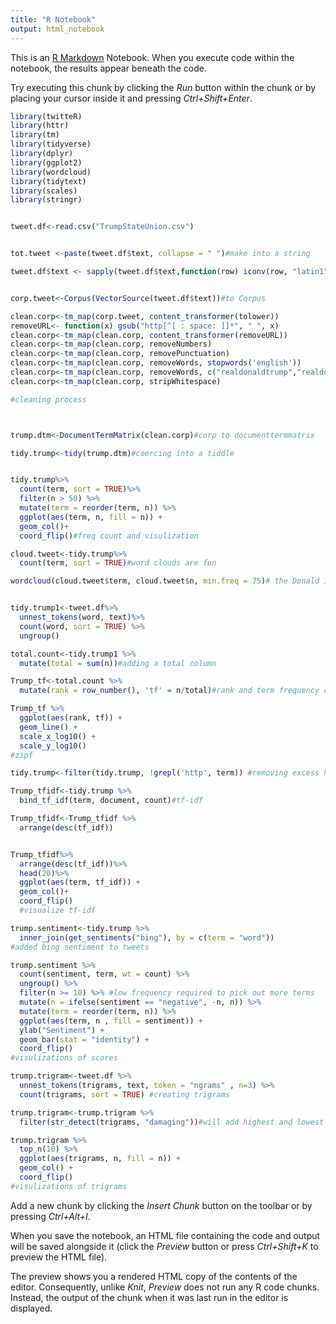 ```yaml
---
title: "R Notebook"
output: html_notebook
---
```


This is an [R Markdown](http://rmarkdown.rstudio.com) Notebook. When you execute code within the notebook, the results appear beneath the code. 

Try executing this chunk by clicking the *Run* button within the chunk or by placing your cursor inside it and pressing *Ctrl+Shift+Enter*. 

```r
library(twitteR)
library(httr)
library(tm)
library(tidyverse)
library(dplyr)
library(ggplot2)
library(wordcloud)
library(tidytext)
library(scales)
library(stringr)


tweet.df<-read.csv("TrumpStateUnion.csv")


tot.tweet <-paste(tweet.df$text, collapse = " ")#make into a string

tweet.df$text <- sapply(tweet.df$text,function(row) iconv(row, "latin1", "ASCII", sub=""))#removes emojis/problem Characters


corp.tweet<-Corpus(VectorSource(tweet.df$text))#to Corpus

clean.corp<-tm_map(corp.tweet, content_transformer(tolower))
removeURL<- function(x) gsub("http[^[ : space: ]]*", " ", x)
clean.corp<-tm_map(clean.corp, content_transformer(removeURL))
clean.corp<-tm_map(clean.corp, removeNumbers)
clean.corp<-tm_map(clean.corp, removePunctuation)
clean.corp<-tm_map(clean.corp, removeWords, stopwords('english'))
clean.corp<-tm_map(clean.corp, removeWords, c("realdonaldtrump","realdonaldtrumps"))#had to remove, dominated the word frequency charts
clean.corp<-tm_map(clean.corp, stripWhitespace)

#cleaning process



trump.dtm<-DocumentTermMatrix(clean.corp)#corp to documenttermmatrix

tidy.trump<-tidy(trump.dtm)#coercing into a tiddle


tidy.trump%>%
  count(term, sort = TRUE)%>%
  filter(n > 50) %>%
  mutate(term = reorder(term, n)) %>%
  ggplot(aes(term, n, fill = n)) + 
  geom_col()+
  coord_flip()#freq count and visulization

cloud.tweet<-tidy.trump%>%
  count(term, sort = TRUE)#word clouds are fun

wordcloud(cloud.tweet$term, cloud.tweet$n, min.freq = 75)# the Donald is too big for this. 


tidy.trump1<-tweet.df%>%
  unnest_tokens(word, text)%>%
  count(word, sort = TRUE) %>%
  ungroup()

total.count<-tidy.trump1 %>%
  mutate(total = sum(n))#adding a total column

Trump_tf<-total.count %>%
  mutate(rank = row_number(), 'tf' = n/total)#rank and term frequency column

Trump_tf %>%
  ggplot(aes(rank, tf)) +
  geom_line() +
  scale_x_log10() +
  scale_y_log10()
#zipf

tidy.trump<-filter(tidy.trump, !grepl('http', term)) #removing excess html adresses 

Trump_tfidf<-tidy.trump %>%
  bind_tf_idf(term, document, count)#tf-idf

Trump_tfidf<-Trump_tfidf %>%
  arrange(desc(tf_idf))


Trump_tfidf%>%
  arrange(desc(tf_idf))%>%
  head(20)%>%
  ggplot(aes(term, tf_idf)) +
  geom_col()+
  coord_flip()
  #visualize tf-idf

trump.sentiment<-tidy.trump %>%
  inner_join(get_sentiments("bing"), by = c(term = "word"))
#added bing sentiment to tweets

trump.sentiment %>%
  count(sentiment, term, wt = count) %>%
  ungroup() %>%
  filter(n >= 10) %>% #low frequency required to pick out more terms
  mutate(n = ifelse(sentiment == "negative", -n, n)) %>%
  mutate(term = reorder(term, n)) %>%
  ggplot(aes(term, n , fill = sentiment)) +
  ylab("Sentiment") +
  geom_bar(stat = "identity") +
  coord_flip()
#visulizations of scores

trump.trigram<-tweet.df %>%
  unnest_tokens(trigrams, text, token = "ngrams" , n=3) %>%
  count(trigrams, sort = TRUE) #creating trigrams

trump.trigram<-trump.trigram %>%
  filter(str_detect(trigrams, "damaging"))#will add highest and lowest sentiments to contextualize 

trump.trigram %>%
  top_n(10) %>%
  ggplot(aes(trigrams, n, fill = n)) +
  geom_col() +
  coord_flip()
#visulizations of trigrams

```

Add a new chunk by clicking the *Insert Chunk* button on the toolbar or by pressing *Ctrl+Alt+I*.

When you save the notebook, an HTML file containing the code and output will be saved alongside it (click the *Preview* button or press *Ctrl+Shift+K* to preview the HTML file).

The preview shows you a rendered HTML copy of the contents of the editor. Consequently, unlike *Knit*, *Preview* does not run any R code chunks. Instead, the output of the chunk when it was last run in the editor is displayed.
